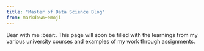 ```yaml
---
title: "Master of Data Science Blog"
from: markdown+emoji
---
```


Bear with me :bear:. This page will soon be filled with the learnings from my various university courses and examples of my work through assignments.
